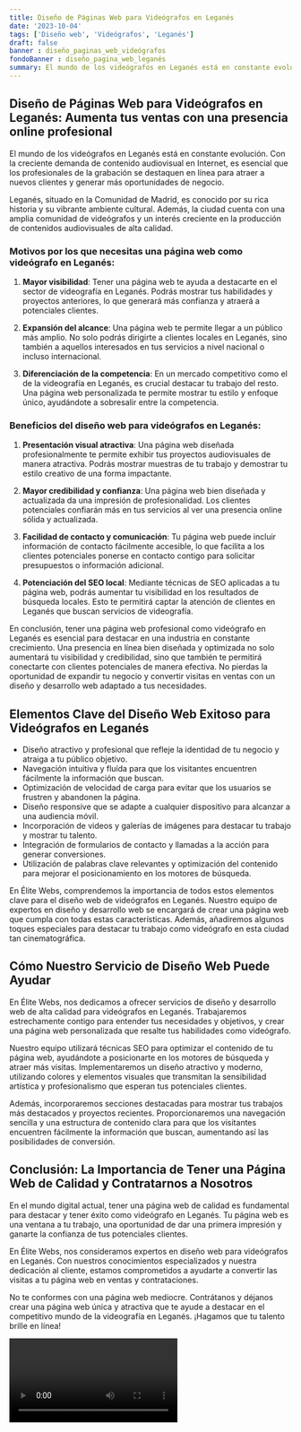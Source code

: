 ```yaml
---
title: Diseño de Páginas Web para Videógrafos en Leganés
date: '2023-10-04'
tags: ['Diseño web', 'Videógrafos', 'Leganés']
draft: false
banner : diseño_paginas_web_videógrafos
fondoBanner : diseño_pagina_web_leganés
summary: El mundo de los videógrafos en Leganés está en constante evolución. Con la creciente demanda de contenido audiovisual en Internet, es esencial que los profesionales de la grabación se destaquen en línea para atraer a nuevos clientes y generar más oportunidades de negocio.
---
```


## Diseño de Páginas Web para Videógrafos en Leganés: Aumenta tus ventas con una presencia online profesional

El mundo de los videógrafos en Leganés está en constante evolución. Con la creciente demanda de contenido audiovisual en Internet, es esencial que los profesionales de la grabación se destaquen en línea para atraer a nuevos clientes y generar más oportunidades de negocio.

Leganés, situado en la Comunidad de Madrid, es conocido por su rica historia y su vibrante ambiente cultural. Además, la ciudad cuenta con una amplia comunidad de videógrafos y un interés creciente en la producción de contenidos audiovisuales de alta calidad.

### Motivos por los que necesitas una página web como videógrafo en Leganés:

1. **Mayor visibilidad**: Tener una página web te ayuda a destacarte en el sector de videografía en Leganés. Podrás mostrar tus habilidades y proyectos anteriores, lo que generará más confianza y atraerá a potenciales clientes.

2. **Expansión del alcance**: Una página web te permite llegar a un público más amplio. No solo podrás dirigirte a clientes locales en Leganés, sino también a aquellos interesados en tus servicios a nivel nacional o incluso internacional.

3. **Diferenciación de la competencia**: En un mercado competitivo como el de la videografía en Leganés, es crucial destacar tu trabajo del resto. Una página web personalizada te permite mostrar tu estilo y enfoque único, ayudándote a sobresalir entre la competencia.

### Beneficios del diseño web para videógrafos en Leganés:

1. **Presentación visual atractiva**: Una página web diseñada profesionalmente te permite exhibir tus proyectos audiovisuales de manera atractiva. Podrás mostrar muestras de tu trabajo y demostrar tu estilo creativo de una forma impactante.

2. **Mayor credibilidad y confianza**: Una página web bien diseñada y actualizada da una impresión de profesionalidad. Los clientes potenciales confiarán más en tus servicios al ver una presencia online sólida y actualizada.

3. **Facilidad de contacto y comunicación**: Tu página web puede incluir información de contacto fácilmente accesible, lo que facilita a los clientes potenciales ponerse en contacto contigo para solicitar presupuestos o información adicional.

4. **Potenciación del SEO local**: Mediante técnicas de SEO aplicadas a tu página web, podrás aumentar tu visibilidad en los resultados de búsqueda locales. Esto te permitirá captar la atención de clientes en Leganés que buscan servicios de videografía.

En conclusión, tener una página web profesional como videógrafo en Leganés es esencial para destacar en una industria en constante crecimiento. Una presencia en línea bien diseñada y optimizada no solo aumentará tu visibilidad y credibilidad, sino que también te permitirá conectarte con clientes potenciales de manera efectiva. No pierdas la oportunidad de expandir tu negocio y convertir visitas en ventas con un diseño y desarrollo web adaptado a tus necesidades.

<GifSeo />

<Cta />

## Elementos Clave del Diseño Web Exitoso para Videógrafos en Leganés

- Diseño atractivo y profesional que refleje la identidad de tu negocio y atraiga a tu público objetivo.
- Navegación intuitiva y fluída para que los visitantes encuentren fácilmente la información que buscan.
- Optimización de velocidad de carga para evitar que los usuarios se frustren y abandonen la página.
- Diseño responsive que se adapte a cualquier dispositivo para alcanzar a una audiencia móvil.
- Incorporación de videos y galerías de imágenes para destacar tu trabajo y mostrar tu talento.
- Integración de formularios de contacto y llamadas a la acción para generar conversiones.
- Utilización de palabras clave relevantes y optimización del contenido para mejorar el posicionamiento en los motores de búsqueda.

En Élite Webs, comprendemos la importancia de todos estos elementos clave para el diseño web de videógrafos en Leganés. Nuestro equipo de expertos en diseño y desarrollo web se encargará de crear una página web que cumpla con todas estas características. Además, añadiremos algunos toques especiales para destacar tu trabajo como videógrafo en esta ciudad tan cinematográfica.

## Cómo Nuestro Servicio de Diseño Web Puede Ayudar

En Élite Webs, nos dedicamos a ofrecer servicios de diseño y desarrollo web de alta calidad para videógrafos en Leganés. Trabajaremos estrechamente contigo para entender tus necesidades y objetivos, y crear una página web personalizada que resalte tus habilidades como videógrafo.

Nuestro equipo utilizará técnicas SEO para optimizar el contenido de tu página web, ayudándote a posicionarte en los motores de búsqueda y atraer más visitas. Implementaremos un diseño atractivo y moderno, utilizando colores y elementos visuales que transmitan la sensibilidad artística y profesionalismo que esperan tus potenciales clientes.

Además, incorporaremos secciones destacadas para mostrar tus trabajos más destacados y proyectos recientes. Proporcionaremos una navegación sencilla y una estructura de contenido clara para que los visitantes encuentren fácilmente la información que buscan, aumentando así las posibilidades de conversión.

## Conclusión: La Importancia de Tener una Página Web de Calidad y Contratarnos a Nosotros

En el mundo digital actual, tener una página web de calidad es fundamental para destacar y tener éxito como videógrafo en Leganés. Tu página web es una ventana a tu trabajo, una oportunidad de dar una primera impresión y ganarte la confianza de tus potenciales clientes.

En Élite Webs, nos consideramos expertos en diseño web para videógrafos en Leganés. Con nuestros conocimientos especializados y nuestra dedicación al cliente, estamos comprometidos a ayudarte a convertir las visitas a tu página web en ventas y contrataciones.

No te conformes con una página web mediocre. Contrátanos y déjanos crear una página web única y atractiva que te ayude a destacar en el competitivo mundo de la videografía en Leganés. ¡Hagamos que tu talento brille en línea!

<Video />

<CtaBot job='Videógrafos' city='Leganés'/>

<Gmaps query='Leganés+españa+maps' />